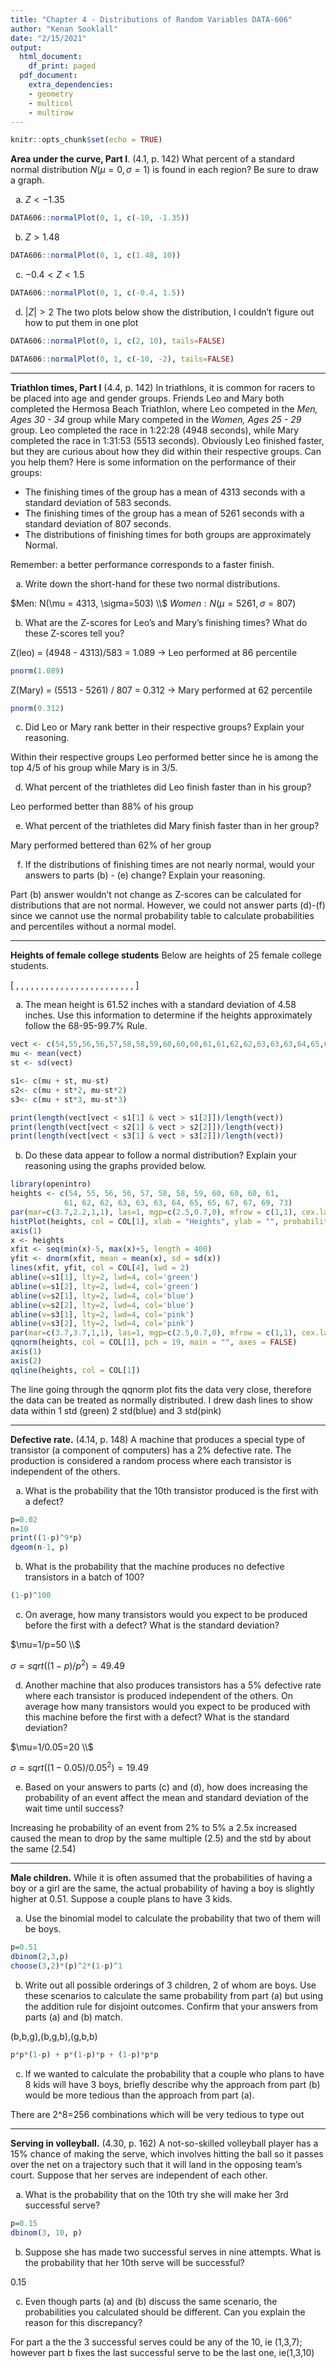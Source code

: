 ```yaml
---
title: "Chapter 4 - Distributions of Random Variables DATA-606"
author: "Kenan Sooklall"
date: "2/15/2021"
output:
  html_document:
    df_print: paged
  pdf_document:
    extra_dependencies:
    - geometry
    - multicol
    - multirow
---
```



```r
knitr::opts_chunk$set(echo = TRUE)
```

**Area under the curve, Part I**. (4.1, p. 142) What percent of a standard normal distribution $N(\mu=0, \sigma=1)$ is found in each region? Be sure to draw a graph.

(a) $Z < -1.35$

```r
DATA606::normalPlot(0, 1, c(-10, -1.35))
```

(b) $Z > 1.48$

```r
DATA606::normalPlot(0, 1, c(1.48, 10))
```

(c) $-0.4 < Z < 1.5$

```r
DATA606::normalPlot(0, 1, c(-0.4, 1.5))
```

(d) $|Z| > 2$
The two plots below show the distribution, I couldn't figure out how to put them in one plot
```r
DATA606::normalPlot(0, 1, c(2, 10), tails=FALSE)
```

```r
DATA606::normalPlot(0, 1, c(-10, -2), tails=FALSE)
```




--------------------------------------------------------------------------------

\clearpage

**Triathlon times, Part I** (4.4, p. 142) In triathlons, it is common for racers to be placed into age and gender groups. Friends Leo and Mary both completed the Hermosa Beach Triathlon, where Leo competed in the *Men, Ages 30 - 34* group while Mary competed in the *Women, Ages 25 - 29* group. Leo completed the race in 1:22:28 (4948 seconds), while Mary completed the race in 1:31:53 (5513 seconds). Obviously Leo finished faster, but they are curious about how they did within their respective groups. Can you help them? Here is some information on the performance of their groups:

* The finishing times of the \textit{Men, Ages 30 - 34} group has a mean of 4313 seconds with a standard deviation of 583 seconds.
* The finishing times of the \textit{Women, Ages 25 - 29} group has a mean of 5261 seconds with a standard deviation of 807 seconds.
* The distributions of finishing times for both groups are approximately Normal.

Remember: a better performance corresponds to a faster finish.

(a) Write down the short-hand for these two normal distributions.

$Men: N(\mu = 4313, \sigma=503) \\$
$Women: N(\mu = 5261, \sigma=807)$

(b) What are the Z-scores for Leo's and Mary's finishing times? What do these Z-scores tell you?

Z(leo) = (4948 - 4313)/583 = 1.089 -> Leo performed at 86 percentile
```r
pnorm(1.089)
```

Z(Mary) = (5513 - 5261) / 807 = 0.312 -> Mary performed at 62 percentile
```r
pnorm(0.312)
```

(c) Did Leo or Mary rank better in their respective groups? Explain your reasoning.

Within their respective groups Leo performed better since he is among the top 4/5 of his group while Mary is in 3/5.

(d) What percent of the triathletes did Leo finish faster than in his group?

Leo performed better than 88% of his group

(e) What percent of the triathletes did Mary finish faster than in her group?

Mary performed bettered than 62% of her group

(f) If the distributions of finishing times are not nearly normal, would your answers to parts (b) - (e) change? Explain your reasoning.

Part (b) answer wouldn't not change as Z-scores can be calculated for distributions that are not normal. However, we could not answer parts (d)-(f) since we cannot use the normal probability table to calculate probabilities and percentiles without a normal model.


--------------------------------------------------------------------------------

\clearpage

**Heights of female college students** Below are heights of 25 female college students.

\[ \stackrel{1}{54}, \stackrel{2}{55}, \stackrel{3}{56}, \stackrel{4}{56}, 
\stackrel{5}{57}, \stackrel{6}{58}, \stackrel{7}{58}, \stackrel{8}{59}, 
\stackrel{9}{60}, \stackrel{10}{60}, \stackrel{11}{60}, \stackrel{12}{61}, 
\stackrel{13}{61}, \stackrel{14}{62}, \stackrel{15}{62}, \stackrel{16}{63}, 
\stackrel{17}{63}, \stackrel{18}{63}, \stackrel{19}{64}, \stackrel{20}{65}, 
\stackrel{21}{65}, \stackrel{22}{67}, \stackrel{23}{67}, \stackrel{24}{69}, 
\stackrel{25}{73} \]

(a) The mean height is 61.52 inches with a standard deviation of 4.58 inches. Use this information to determine if the heights approximately follow the 68-95-99.7% Rule.

```r
vect <- c(54,55,56,56,57,58,58,59,60,60,60,61,61,62,62,63,63,63,64,65,65,67,67,69,73)
mu <- mean(vect)
st <- sd(vect)

s1<- c(mu + st, mu-st)
s2<- c(mu + st*2, mu-st*2)
s3<- c(mu + st*3, mu-st*3)
```

```r
print(length(vect[vect < s1[1] & vect > s1[2]])/length(vect))
print(length(vect[vect < s2[1] & vect > s2[2]])/length(vect))
print(length(vect[vect < s3[1] & vect > s3[2]])/length(vect))
```

(b) Do these data appear to follow a normal distribution? Explain your reasoning using the graphs provided below.

```r
library(openintro)
heights <- c(54, 55, 56, 56, 57, 58, 58, 59, 60, 60, 60, 61, 
            61, 62, 62, 63, 63, 63, 64, 65, 65, 67, 67, 69, 73)
par(mar=c(3.7,2.2,1,1), las=1, mgp=c(2.5,0.7,0), mfrow = c(1,1), cex.lab = 1.5, cex.axis = 1.5)
histPlot(heights, col = COL[1], xlab = "Heights", ylab = "", probability = TRUE, axes = FALSE, ylim = c(0,0.085))
axis(1)
x <- heights
xfit <- seq(min(x)-5, max(x)+5, length = 400)
yfit <- dnorm(xfit, mean = mean(x), sd = sd(x))
lines(xfit, yfit, col = COL[4], lwd = 2)
abline(v=s1[1], lty=2, lwd=4, col='green')
abline(v=s1[2], lty=2, lwd=4, col='green')
abline(v=s2[1], lty=2, lwd=4, col='blue')
abline(v=s2[2], lty=2, lwd=4, col='blue')
abline(v=s3[1], lty=2, lwd=4, col='pink')
abline(v=s3[2], lty=2, lwd=4, col='pink')
par(mar=c(3.7,3.7,1,1), las=1, mgp=c(2.5,0.7,0), mfrow = c(1,1), cex.lab = 1.5, cex.axis = 1.5)
qqnorm(heights, col = COL[1], pch = 19, main = "", axes = FALSE)
axis(1)
axis(2)
qqline(heights, col = COL[1])
```

The line going through the qqnorm plot fits the data very close, therefore the data can be treated as normally distributed. I drew dash lines to show data within 1 std (green) 2 std(blue) and 3 std(pink)




--------------------------------------------------------------------------------

\clearpage
**Defective rate.** (4.14, p. 148) A machine that produces a special type of transistor (a component of computers) has a 2% defective rate. The production is considered a random process where each transistor is independent of the others.

(a) What is the probability that the 10th transistor produced is the first with a defect?
```r
p=0.02
n=10
print((1-p)^9*p)
dgeom(n-1, p)
```

(b) What is the probability that the machine produces no defective transistors in a batch of 100?
```r
(1-p)^100
```

(c) On average, how many transistors would you expect to be produced before the first with a defect? What is the standard deviation?

$\mu=1/p=50 \\$

$\sigma=sqrt((1-p)/p^2)=49.49$

(d) Another machine that also produces transistors has a 5% defective rate where each transistor
is produced independent of the others. On average how many transistors would you expect to be produced with this machine before the first with a defect? What is the standard deviation?

$\mu=1/0.05=20 \\$

$\sigma=sqrt((1-0.05)/0.05^2)=19.49$

(e) Based on your answers to parts (c) and (d), how does increasing the probability of an event affect the mean and standard deviation of the wait time until success?

Increasing he probability of an event from 2% to 5% a 2.5x increased caused the mean to drop by the same multiple (2.5) and the std by about the same (2.54)



--------------------------------------------------------------------------------

\clearpage

**Male children.** While it is often assumed that the probabilities of having a boy or a girl are the same, the actual probability of having a boy is slightly higher at 0.51. Suppose a couple plans to have 3 kids.

(a) Use the binomial model to calculate the probability that two of them will be boys.

```r
p=0.51
dbinom(2,3,p)
choose(3,2)*(p)^2*(1-p)^1
```

(b) Write out all possible orderings of 3 children, 2 of whom are boys. Use these scenarios to calculate the same probability from part (a) but using the addition rule for disjoint outcomes. Confirm that your answers from parts (a) and (b) match.

(b,b,g),(b,g,b),(g,b,b)
```r
p*p*(1-p) + p*(1-p)*p + (1-p)*p*p
```

(c) If we wanted to calculate the probability that a couple who plans to have 8 kids will have 3 boys, briefly describe why the approach from part (b) would be more tedious than the approach from part (a).

There are 2^8=256 combinations which will be very tedious to type out


--------------------------------------------------------------------------------

\clearpage

**Serving in volleyball.** (4.30, p. 162) A not-so-skilled volleyball player has a 15% chance of making the serve, which involves hitting the ball so it passes over the net on a trajectory such that it will land in the opposing team's court. Suppose that her serves are independent of each other.

(a) What is the probability that on the 10th try she will make her 3rd successful serve?
```r
p=0.15
dbinom(3, 10, p)
```

(b) Suppose she has made two successful serves in nine attempts. What is the probability that her 10th serve will be successful?

0.15

(c) Even though parts (a) and (b) discuss the same scenario, the probabilities you calculated should be different. Can you explain the reason for this discrepancy?

For part a the the 3 successful serves could be any of the 10, ie (1,3,7); however part b fixes the last successful serve to be the last one, ie(1,3,10)



